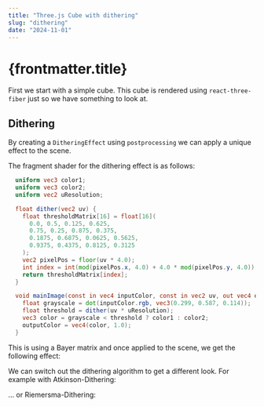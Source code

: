 ```yaml
---
title: "Three.js Cube with dithering"
slug: "dithering"
date: "2024-11-01"
---
```


# {frontmatter.title}

First we start with a simple cube. This cube is rendered using `react-three-fiber` just so we have something to look at.


<div className="w-full h-96 rounded-lg shadow-lg bg-slate-100 overflow-hidden">
  <CubeScene client:load />
</div>

## Dithering

By creating a `DitheringEffect` using `postprocessing` we can apply a unique effect to the scene.

The fragment shader for the dithering effect is as follows:

```glsl
  uniform vec3 color1;
  uniform vec3 color2;
  uniform vec2 uResolution;

  float dither(vec2 uv) {
    float thresholdMatrix[16] = float[16](
      0.0, 0.5, 0.125, 0.625,
      0.75, 0.25, 0.875, 0.375,
      0.1875, 0.6875, 0.0625, 0.5625,
      0.9375, 0.4375, 0.8125, 0.3125
    );
    vec2 pixelPos = floor(uv * 4.0);
    int index = int(mod(pixelPos.x, 4.0) + 4.0 * mod(pixelPos.y, 4.0));
    return thresholdMatrix[index];
  }

  void mainImage(const in vec4 inputColor, const in vec2 uv, out vec4 outputColor) {
    float grayscale = dot(inputColor.rgb, vec3(0.299, 0.587, 0.114));
    float threshold = dither(uv * uResolution);
    vec3 color = grayscale < threshold ? color1 : color2;
    outputColor = vec4(color, 1.0);
  }
```

This is using a Bayer matrix and once applied to the scene, we get the following effect:


<div className="w-full h-96 rounded-lg shadow-lg bg-slate-100 overflow-hidden">
  <DitheredScene client:load type="bayer" />
</div>

We can switch out the dithering algorithm to get a different look. For example with Atkinson-Dithering:

<div className="w-full h-96 rounded-lg shadow-lg bg-slate-100 overflow-hidden">
  <DitheredScene client:load type="atkinson" />
</div>

... or Riemersma-Dithering:

<div className="w-full h-96 rounded-lg shadow-lg bg-slate-100 overflow-hidden">
  <DitheredScene client:load type="riemersma" />
</div>
